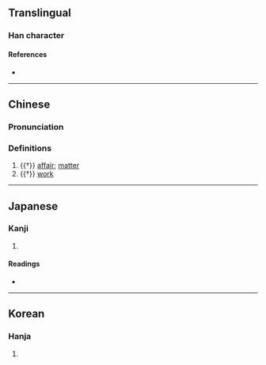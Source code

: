 {{character info/new}}
==Translingual==

===Han character===
{{Han char|rn=29|rad=又|as=05|sn=7|four=|canj=JLE}}

====References====
* {{Han ref|kx=0165.360|dkj=03146|dj=0376.160|hdz=10394.100|uh=53D3|ud=21459}}

----

==Chinese==
{{zh-forms}}

===Pronunciation===
{{zh-pron
|m=shì
|m-s=
|dg=
|c=
|c-t=
|g=
|h=pfs=
|j=
|mb=
|md=
|mn=
|mn-t=
|w=
|x=
|mc=y
|oc=y
|cat=n
}}

===Definitions===
{{zh-hanzi}}

# {{†}} [[affair]]; [[matter]]
# {{†}} [[work]]

----

==Japanese==

===Kanji===
{{ja-kanji|grade=|rs=又05}}

# {{rfdef|ja|sort=又05}}

====Readings====
* {{ja-readings|on=[[し]] (shi), [[ず]] (zu)|kun=[[こと]] (koto)}}

----

==Korean==

===Hanja===
{{ko-hanja|hangeul=사}}

# {{rfdef|ko|sort=又05}}
